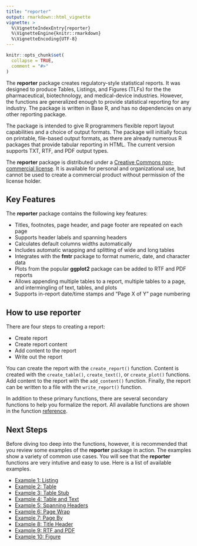 ```yaml
---
title: "reporter"
output: rmarkdown::html_vignette
vignette: >
  %\VignetteIndexEntry{reporter}
  %\VignetteEngine{knitr::rmarkdown}
  %\VignetteEncoding{UTF-8}
---
```


```r
knitr::opts_chunk$set(
  collapse = TRUE,
  comment = "#>"
)
```

The **reporter** package creates regulatory-style statistical reports. It was designed
to produce Tables, Listings, and Figures (TLFs) for the 
the pharmaceutical, biotechnology, and medical-device industries.
However, the functions are generalized enough to provide statistical reporting
for any industry.  The package is written in Base R, and has no dependencies on
any other reporting package.

The package is intended to give R programmers flexible 
report layout capabilities 
and a choice of output formats. The package will 
initially focus on printable, file-based 
output formats, as there are already numerous R packages that 
provide tabular reporting in HTML. 
The current version supports TXT, RTF, and PDF output types.   

The **reporter** package is distributed under a [Creative Commons non-commercial 
license](https://creativecommons.org/licenses/by-nc/4.0).  It is available 
for personal and organizational use, but cannot be used to create a commercial 
product without permission of the license holder.

## Key Features

The **reporter** package contains the following key features:

* Titles, footnotes, page header, and page footer are repeated on each page
* Supports header labels and spanning headers 
* Calculates default columns widths automatically
* Includes automatic wrapping and splitting of wide and long tables
* Integrates with the **fmtr** package to format numeric, date, and character data
* Plots from the popular **ggplot2** package can be added to RTF and PDF reports
* Allows appending multiple tables to a report, multiple tables to a page, 
and intermingling of text, tables, and plots
* Supports in-report date/time stamps and "Page X of Y" page numbering


## How to use **reporter**
There are four steps to creating a report:

* Create report 
* Create report content
* Add content to the report
* Write out the report 

You can create the report with the `create_report()` function.  Content is
created with the `create_table()`, `create_text()`, or `create_plot()`
functions.  Add content to the report with the `add_content()` function. 
Finally, the report can be written to a file with the `write_report()` function.  

In addition to these primary functions, there are several secondary functions
to help you formalize the report.  All available functions are shown in
the function [reference](https://reporter.r-sassy.org/articles/reporter.html).


## Next Steps

Before diving too deep into the functions, however, it is recommended that you 
review some examples of the **reporter** package in action.  The examples
show a variety of common use cases.  You will see
that the **reporter** functions are very intutive and easy to use.  Here is a 
list of available examples.

* [Example 1: Listing](https://reporter.r-sassy.org/articles/reporter-listing.html)
* [Example 2: Table](https://reporter.r-sassy.org/articles/reporter-table.html)
* [Example 3: Table Stub](https://reporter.r-sassy.org/articles/reporter-stub.html) 
* [Example 4: Table and Text](https://reporter.r-sassy.org/articles/reporter-text.html)
* [Example 5: Spanning Headers](https://reporter.r-sassy.org/articles/reporter-spanning.html)
* [Example 6: Page Wrap](https://reporter.r-sassy.org/articles/reporter-wrap.html)
* [Example 7: Page By](https://reporter.r-sassy.org/articles/reporter-pageby.html)
* [Example 8: Title Header](https://reporter.r-sassy.org/articles/reporter-title_header.html)
* [Example 9: RTF and PDF](https://reporter.r-sassy.org/articles/reporter-rtf.html)
* [Example 10: Figure](https://reporter.r-sassy.org/articles/reporter-figure.html)

